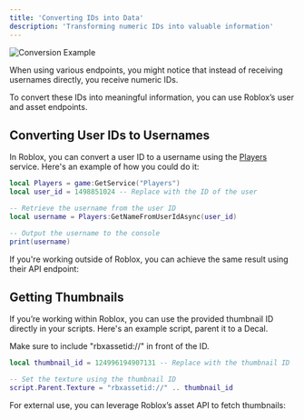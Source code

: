 ```yaml
---
title: 'Converting IDs into Data'
description: 'Transforming numeric IDs into valuable information'
---
```


![Conversion Example](/assets/api-reference/convertingIds.png)

When using various endpoints, you might notice that instead of receiving usernames directly, you receive numeric IDs.

To convert these IDs into meaningful information, you can use Roblox’s user and asset endpoints.

## Converting User IDs to Usernames

In Roblox, you can convert a user ID to a username using the [Players](https://create.roblox.com/docs/reference/engine/classes/Players) service.
Here's an example of how you could do it:

```lua username.lua
local Players = game:GetService("Players")
local user_id = 1498851024 -- Replace with the ID of the user

-- Retrieve the username from the user ID
local username = Players:GetNameFromUserIdAsync(user_id)

-- Output the username to the console
print(username)
```

If you're working outside of Roblox, you can achieve the same result using their API endpoint:

<Card title="Roblox User Endpoint" icon="user" href="/api-reference/external/user" />

## Getting Thumbnails

If you’re working within Roblox, you can use the provided thumbnail ID directly in your scripts. Here's an example script, parent it to a Decal.

<Note>Make sure to include "rbxassetid://" in front of the ID.</Note>

```lua thumbnail.lua
local thumbnail_id = 124996194907131 -- Replace with the thumbnail ID

-- Set the texture using the thumbnail ID
script.Parent.Texture = "rbxassetid://" .. thumbnail_id
```

For external use, you can leverage Roblox’s asset API to fetch thumbnails: <Card title="Roblox Asset Endpoint" icon="image" href="/api-reference/external/thumbnail" />